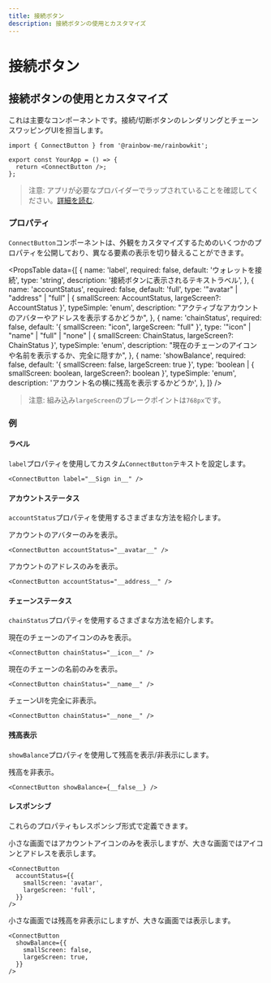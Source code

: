 ```yaml
---
title: 接続ボタン
description: 接続ボタンの使用とカスタマイズ
---
```


# 接続ボタン

## 接続ボタンの使用とカスタマイズ

これは主要なコンポーネントです。接続/切断ボタンのレンダリングとチェーンスワッピングUIを担当します。

```tsx
import { ConnectButton } from '@rainbow-me/rainbowkit';

export const YourApp = () => {
  return <ConnectButton />;
};
```

> 注意: アプリが必要なプロバイダーでラップされていることを確認してください。[詳細を読む](/docs/installation#wrap-providers).

### プロパティ

`ConnectButton`コンポーネントは、外観をカスタマイズするためのいくつかのプロパティを公開しており、異なる要素の表示を切り替えることができます。

<PropsTable
  data={[
    {
      name: 'label',
      required: false,
      default: 'ウォレットを接続',
      type: 'string',
      description: '接続ボタンに表示されるテキストラベル',
    },
    {
      name: 'accountStatus',
      required: false,
      default: 'full',
      type: '"avatar" | "address" | "full" | { smallScreen: AccountStatus, largeScreen?: AccountStatus }',
      typeSimple: 'enum',
      description:
        "アクティブなアカウントのアバターやアドレスを表示するかどうか",
    },
    {
      name: 'chainStatus',
      required: false,
      default: '{ smallScreen: "icon", largeScreen: "full" }',
      type: '"icon" | "name" | "full" | "none" | { smallScreen: ChainStatus, largeScreen?: ChainStatus }',
      typeSimple: 'enum',
      description:
        "現在のチェーンのアイコンや名前を表示するか、完全に隠すか",
    },
    {
      name: 'showBalance',
      required: false,
      default: '{ smallScreen: false, largeScreen: true }',
      type: 'boolean | { smallScreen: boolean, largeScreen?: boolean }',
      typeSimple: 'enum',
      description:
        'アカウント名の横に残高を表示するかどうか',
    },
  ]}
/>

> 注意: 組み込み`largeScreen`のブレークポイントは`768px`です。

### 例

#### ラベル

`label`プロパティを使用してカスタム`ConnectButton`テキストを設定します。

```tsx
<ConnectButton label="__Sign in__" />
```

#### アカウントステータス

`accountStatus`プロパティを使用するさまざまな方法を紹介します。

アカウントのアバターのみを表示。

```tsx
<ConnectButton accountStatus="__avatar__" />
```

アカウントのアドレスのみを表示。

```tsx
<ConnectButton accountStatus="__address__" />
```

#### チェーンステータス

`chainStatus`プロパティを使用するさまざまな方法を紹介します。

現在のチェーンのアイコンのみを表示。

```tsx
<ConnectButton chainStatus="__icon__" />
```

現在のチェーンの名前のみを表示。

```tsx
<ConnectButton chainStatus="__name__" />
```

チェーンUIを完全に非表示。

```tsx
<ConnectButton chainStatus="__none__" />
```

#### 残高表示

`showBalance`プロパティを使用して残高を表示/非表示にします。

残高を非表示。

```tsx
<ConnectButton showBalance={__false__} />
```

#### レスポンシブ

これらのプロパティもレスポンシブ形式で定義できます。

小さな画面ではアカウントアイコンのみを表示しますが、大きな画面ではアイコンとアドレスを表示します。

```tsx
<ConnectButton
  accountStatus={{
    smallScreen: 'avatar',
    largeScreen: 'full',
  }}
/>
```

小さな画面では残高を非表示にしますが、大きな画面では表示します。

```tsx
<ConnectButton
  showBalance={{
    smallScreen: false,
    largeScreen: true,
  }}
/>
```
